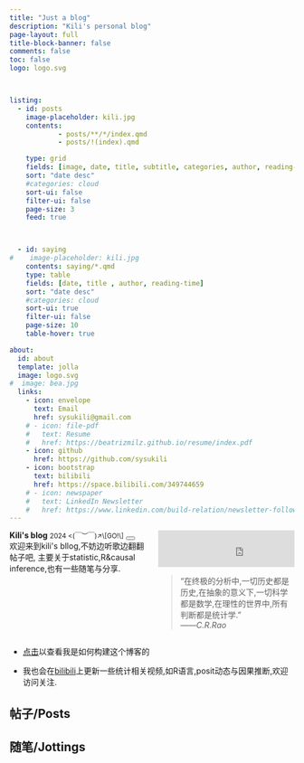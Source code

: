 ```yaml
---
title: "Just a blog"
description: "Kili's personal blog"
page-layout: full
title-block-banner: false
comments: false
toc: false
logo: logo.svg



listing:
  - id: posts
    image-placeholder: kili.jpg
    contents: 
            - posts/**/*/index.qmd
            - posts/!(index).qmd

    type: grid
    fields: [image, date, title, subtitle, categories, author, reading-time]  
    sort: "date desc"
    #categories: cloud
    sort-ui: false
    filter-ui: false
    page-size: 3
    feed: true



  - id: saying
#    image-placeholder: kili.jpg
    contents: saying/*.qmd
    type: table
    fields: [date, title , author, reading-time]  
    sort: "date desc"
    #categories: cloud
    sort-ui: true
    filter-ui: false
    page-size: 10
    table-hover: true

about:
  id: about
  template: jolla
  image: logo.svg
#  image: bea.jpg
  links:
    - icon: envelope
      text: Email
      href: sysukili@gmail.com
    # - icon: file-pdf
    #   text: Resume
    #   href: https://beatrizmilz.github.io/resume/index.pdf  
    - icon: github
      href: https://github.com/sysukili
    - icon: bootstrap
      text: bilibili
      href: https://space.bilibili.com/349744659
    # - icon: newspaper
    #   text: LinkedIn Newsletter
    #   href: https://www.linkedin.com/build-relation/newsletter-follow?entityUrn=7129591797797797888      
---
```


:::: {.columns}

::: {.column width="50%"}

```{=html}
<div class="toast show" role="alert" aria-live="assertive" aria-atomic="true" data-immersive-translate-walked="e7bd2f85-e9a7-4efe-a854-07b47face184">
  <div class="toast-header" data-immersive-translate-walked="e7bd2f85-e9a7-4efe-a854-07b47face184">
    <strong class="me-auto" data-immersive-translate-walked="e7bd2f85-e9a7-4efe-a854-07b47face184" data-immersive-translate-paragraph="1">Kili's blog</strong>
    <small data-immersive-translate-walked="e7bd2f85-e9a7-4efe-a854-07b47face184">2024 <(￣︶￣)↗\[GO!\]</small>
    <button type="button" class="btn-close ms-2 mb-1" data-bs-dismiss="toast" aria-label="Close" data-immersive-translate-walked="e7bd2f85-e9a7-4efe-a854-07b47face184">
      <span aria-hidden="true" data-immersive-translate-walked="e7bd2f85-e9a7-4efe-a854-07b47face184"></span>
    </button>
  </div>
  <div class="toast-body" data-immersive-translate-walked="e7bd2f85-e9a7-4efe-a854-07b47face184" data-immersive-translate-paragraph="1">
    欢迎来到kili's bllog,不妨边听歌边翻翻帖子吧, 主要关于statistic,R&causal inference,也有一些随笔与分享.
  </div>
</div>
```


:::

::: {.column width="50%"}
```{=html}


<!-- 炽焰天穹 359249253   胆大党   522977732-->

<iframe frameborder="no" border="0" marginwidth="0" marginheight="0" width="300" height="65" src="https://i.y.qq.com/n2/m/outchain/player/index.html?songid=108963501&amp;songtype=0">

</iframe>
```


> "在终极的分析中,一切历史都是历史,在抽象的意义下,一切科学都是数学,在理性的世界中,所有判断都是统计学."  &emsp;&emsp;&emsp;&emsp;&emsp;——*C.R.Rao*

:::

::::








<!-- ::: {#hero-heading} -->

<!-- **Português:** Boas vindas à minha página pessoal! Aqui você pode encontrar meus textos do blog, palestras e outros projetos em que estou trabalhando. -->

<!-- **English:** Welcome to my website! You can find here my blog posts, talks, and other projects I'm working on. -->

<!-- ::: -->

<!-- ------------------------------------------------------------------------ -->

-   [点击](posts/blog.qmd)以查看我是如何构建这个博客的

-   我也会在[bilibili](https://space.bilibili.com/349744659)上更新一些统计相关视频,如R语言,posit动态与因果推断,欢迎访问关注.

## 帖子/Posts

::: {#posts}
:::

## 随笔/Jottings

::: {#saying}
:::

<!-- 添加空白行 -->

<pre>




</pre>

::: {#about}
:::
